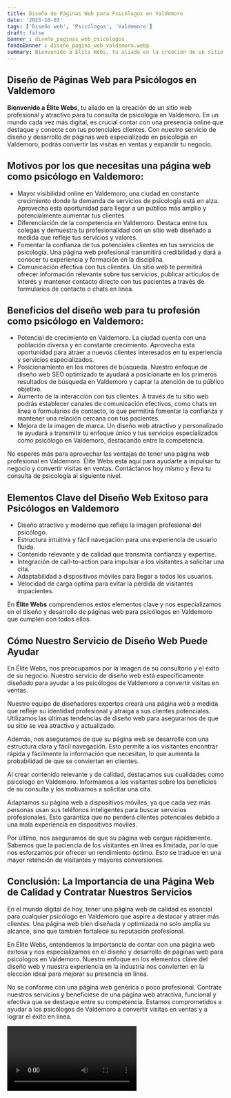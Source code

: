 ```yaml
---
title: Diseño de Páginas Web para Psicólogos en Valdemoro
date: '2023-10-03'
tags: ['Diseño web', 'Psicólogos', 'Valdemoro']
draft: false
banner : diseño_paginas_web_psicólogos
fondoBanner : diseño_pagina_web_valdemoro.webp
summary: Bienvenido a Élite Webs, tu aliado en la creación de un sitio web profesional y atractivo para tu consulta de psicología en Valdemoro. En un mundo cada vez más digital, es crucial contar con una presencia online que destaque y conecte con tus potenciales clientes. Con nuestro servicio de diseño y desarrollo de páginas web especializado en psicología en Valdemoro, podrás convertir las visitas en ventas y expandir tu negocio.
---
```


## Diseño de Páginas Web para Psicólogos en Valdemoro

**Bienvenido a Élite Webs**, tu aliado en la creación de un sitio web profesional y atractivo para tu consulta de psicología en Valdemoro. En un mundo cada vez más digital, es crucial contar con una presencia online que destaque y conecte con tus potenciales clientes. Con nuestro servicio de diseño y desarrollo de páginas web especializado en psicología en Valdemoro, podrás convertir las visitas en ventas y expandir tu negocio.

## Motivos por los que necesitas una página web como psicólogo en Valdemoro:

- Mayor visibilidad online en Valdemoro, una ciudad en constante crecimiento donde la demanda de servicios de psicología está en alza. Aprovecha esta oportunidad para llegar a un público más amplio y potencialmente aumentar tus clientes.
- Diferenciación de la competencia en Valdemoro. Destaca entre tus colegas y demuestra tu profesionalidad con un sitio web diseñado a medida que refleje tus servicios y valores.
- Fomentar la confianza de tus potenciales clientes en tus servicios de psicología. Una página web profesional transmitirá credibilidad y dará a conocer tu experiencia y formación en la disciplina.
- Comunicación efectiva con tus clientes. Un sitio web te permitirá ofrecer información relevante sobre tus servicios, publicar artículos de interés y mantener contacto directo con tus pacientes a través de formularios de contacto o chats en línea.

## Beneficios del diseño web para tu profesión como psicólogo en Valdemoro:

- Potencial de crecimiento en Valdemoro. La ciudad cuenta con una población diversa y en constante crecimiento. Aprovecha esta oportunidad para atraer a nuevos clientes interesados en tu experiencia y servicios especializados.
- Posicionamiento en los motores de búsqueda. Nuestro enfoque de diseño web SEO optimizado te ayudará a posicionarte en los primeros resultados de búsqueda en Valdemoro y captar la atención de tu público objetivo.
- Aumento de la interacción con tus clientes. A través de tu sitio web podrás establecer canales de comunicación efectivos, como chats en línea o formularios de contacto, lo que permitirá fomentar la confianza y mantener una relación cercana con tus pacientes.
- Mejora de la imagen de marca. Un diseño web atractivo y personalizado te ayudará a transmitir tu enfoque único y tus servicios especializados como psicólogo en Valdemoro, destacando entre la competencia. 

No esperes más para aprovechar las ventajas de tener una página web profesional en Valdemoro. Élite Webs está aquí para ayudarte a impulsar tu negocio y convertir visitas en ventas. Contáctanos hoy mismo y lleva tu consulta de psicología al siguiente nivel.

<GifSeo />

<Cta />

## Elementos Clave del Diseño Web Exitoso para Psicólogos en Valdemoro

- Diseño atractivo y moderno que refleje la imagen profesional del psicólogo.
- Estructura intuitiva y fácil navegación para una experiencia de usuario fluida.
- Contenido relevante y de calidad que transmita confianza y expertise.
- Integración de call-to-action para impulsar a los visitantes a solicitar una cita.
- Adaptabilidad a dispositivos móviles para llegar a todos los usuarios.
- Velocidad de carga óptima para evitar la pérdida de visitantes impacientes.

En **Élite Webs** comprendemos estos elementos clave y nos especializamos en el diseño y desarrollo de páginas web para psicólogos en Valdemoro que cumplen con todos ellos. 

## Cómo Nuestro Servicio de Diseño Web Puede Ayudar

En Élite Webs, nos preocupamos por la imagen de su consultorio y el éxito de su negocio. Nuestro servicio de diseño web está específicamente diseñado para ayudar a los psicólogos de Valdemoro a convertir visitas en ventas.

Nuestro equipo de diseñadores expertos creará una página web a medida que refleje su identidad profesional y atraiga a sus clientes potenciales. Utilizamos las últimas tendencias de diseño web para asegurarnos de que su sitio se vea atractivo y actualizado.

Además, nos aseguramos de que su página web se desarrolle con una estructura clara y fácil navegación. Esto permite a los visitantes encontrar rápida y fácilmente la información que necesitan, lo que aumenta la probabilidad de que se conviertan en clientes.

Al crear contenido relevante y de calidad, destacamos sus cualidades como psicólogo en Valdemoro. Informamos a los visitantes sobre los beneficios de su consulta y los motivamos a solicitar una cita.

Adaptamos su página web a dispositivos móviles, ya que cada vez más personas usan sus teléfonos inteligentes para buscar servicios profesionales. Esto garantiza que no perderá clientes potenciales debido a una mala experiencia en dispositivos móviles.

Por último, nos aseguramos de que su página web cargue rápidamente. Sabemos que la paciencia de los visitantes en línea es limitada, por lo que nos esforzamos por ofrecer un rendimiento óptimo. Esto se traduce en una mayor retención de visitantes y mayores conversiones.

## Conclusión: La Importancia de una Página Web de Calidad y Contratar Nuestros Servicios

En el mundo digital de hoy, tener una página web de calidad es esencial para cualquier psicólogo en Valdemoro que aspire a destacar y atraer más clientes. Una página web bien diseñada y optimizada no solo amplía su alcance, sino que también fortalece su reputación profesional.

En Élite Webs, entendemos la importancia de contar con una página web exitosa y nos especializamos en el diseño y desarrollo de páginas web para psicólogos en Valdemoro. Nuestro enfoque en los elementos clave del diseño web y nuestra experiencia en la industria nos convierten en la elección ideal para mejorar su presencia en línea.

No se conforme con una página web genérica o poco profesional. Contrate nuestros servicios y benefíciese de una página web atractiva, funcional y efectiva que se destaque entre su competencia. Estamos comprometidos a ayudar a los psicólogos de Valdemoro a convertir visitas en ventas y a lograr el éxito en línea.

<Video />

<CtaBot job='Psicólogos' city='Valdemoro'/>

<Gmaps query='Valdemoro+españa+maps' />